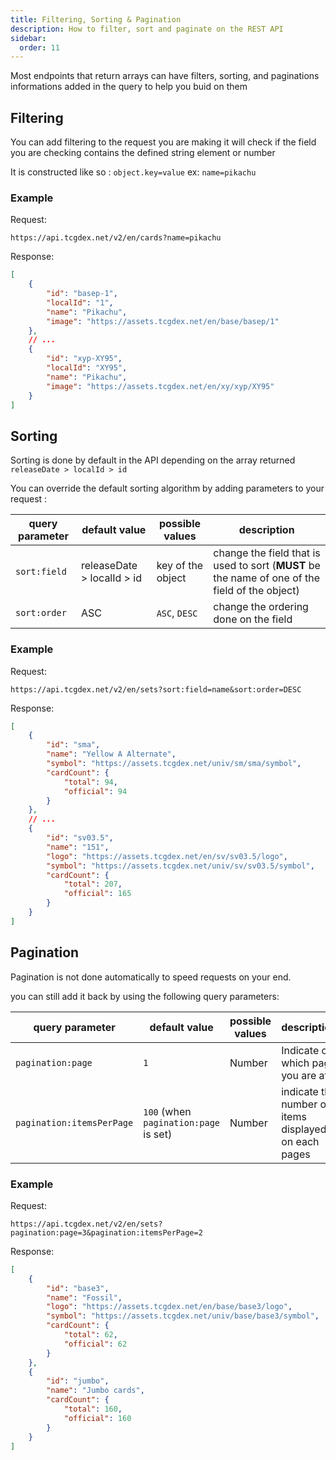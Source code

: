```yaml
---
title: Filtering, Sorting & Pagination
description: How to filter, sort and paginate on the REST API
sidebar:
  order: 11
---
```


Most endpoints that return arrays can have filters, sorting, and paginations informations added in the query to help you buid on them

## Filtering

You can add filtering to the request you are making it will check if the field you are checking contains the defined string element or number

It is constructed like so : `object.key=value` ex: `name=pikachu`

### Example

Request:
```
https://api.tcgdex.net/v2/en/cards?name=pikachu
```

Response:
```json
[
	{
		"id": "basep-1",
		"localId": "1",
		"name": "Pikachu",
		"image": "https://assets.tcgdex.net/en/base/basep/1"
	},
	// ...
	{
		"id": "xyp-XY95",
		"localId": "XY95",
		"name": "Pikachu",
		"image": "https://assets.tcgdex.net/en/xy/xyp/XY95"
	}
]
```


## Sorting

Sorting is done by default in the API depending on the array returned `releaseDate > localId > id`

You can override the default sorting algorithm by adding parameters to your request :

| query parameter | default value              | possible values   | description                                                                                    |
| --------------- | -------------------------- | ----------------- | ---------------------------------------------------------------------------------------------- |
| `sort:field`    | releaseDate > localId > id | key of the object | change the field that is used to sort (**MUST** be the name of one of the field of the object) |
| `sort:order`    | ASC                        | `ASC`, `DESC`     | change the ordering done on the field                                                          |

### Example

Request:
```
https://api.tcgdex.net/v2/en/sets?sort:field=name&sort:order=DESC
```

Response:
```json
[
	{
		"id": "sma",
		"name": "Yellow A Alternate",
		"symbol": "https://assets.tcgdex.net/univ/sm/sma/symbol",
		"cardCount": {
			"total": 94,
			"official": 94
		}
	},
	// ...
	{
		"id": "sv03.5",
		"name": "151",
		"logo": "https://assets.tcgdex.net/en/sv/sv03.5/logo",
		"symbol": "https://assets.tcgdex.net/univ/sv/sv03.5/symbol",
		"cardCount": {
			"total": 207,
			"official": 165
		}
	}
]
```

## Pagination

Pagination is not done automatically to speed requests on your end.

you can still add it back by using the following query parameters:

| query parameter           | default value                         | possible values | description                                          |
| ------------------------- | ------------------------------------- | --------------- | ---------------------------------------------------- |
| `pagination:page`         | `1`                                   | Number          | Indicate on which page you are at                    |
| `pagination:itemsPerPage` | `100` (when `pagination:page` is set) | Number          | indicate the number of items displayed on each pages |

### Example

Request:
```
https://api.tcgdex.net/v2/en/sets?pagination:page=3&pagination:itemsPerPage=2
```

Response:
```json
[
	{
		"id": "base3",
		"name": "Fossil",
		"logo": "https://assets.tcgdex.net/en/base/base3/logo",
		"symbol": "https://assets.tcgdex.net/univ/base/base3/symbol",
		"cardCount": {
			"total": 62,
			"official": 62
		}
	},
	{
		"id": "jumbo",
		"name": "Jumbo cards",
		"cardCount": {
			"total": 160,
			"official": 160
		}
	}
]
```
